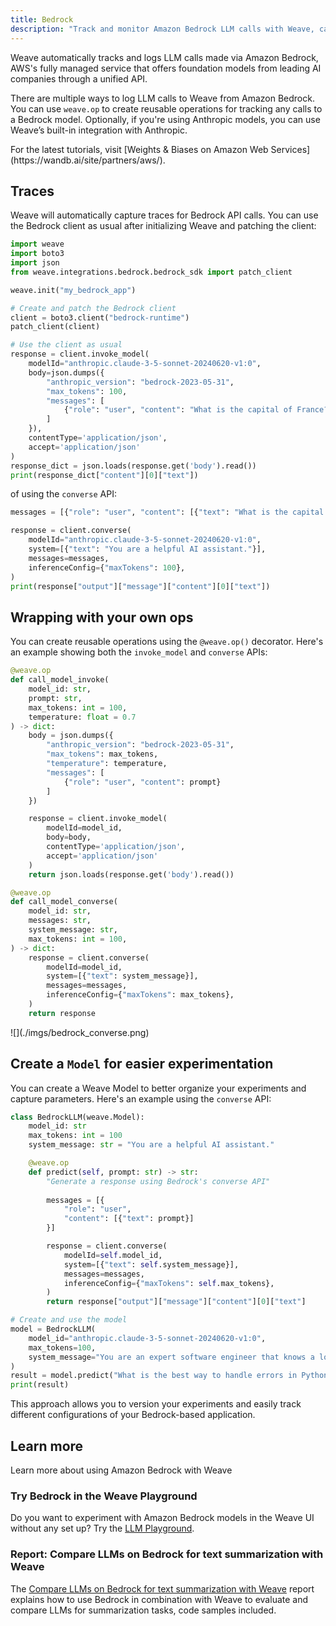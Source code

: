 ```yaml
---
title: Bedrock
description: "Track and monitor Amazon Bedrock LLM calls with Weave, capturing foundation model interactions, converse API usage, and multi-provider model deployments through AWS's unified API for comprehensive observability."
---
```


Weave automatically tracks and logs LLM calls made via Amazon Bedrock, AWS's fully managed service that offers foundation models from leading AI companies through a unified API.

There are multiple ways to log LLM calls to Weave from Amazon Bedrock. You can use `weave.op` to create reusable operations for tracking any calls to a Bedrock model. Optionally, if you're using Anthropic models, you can use Weave’s built-in integration with Anthropic. 

<Tip>
For the latest tutorials, visit [Weights & Biases on Amazon Web Services](https://wandb.ai/site/partners/aws/).
</Tip>

## Traces

Weave will automatically capture traces for Bedrock API calls. You can use the Bedrock client as usual after initializing Weave and patching the client:

```python lines
import weave
import boto3
import json
from weave.integrations.bedrock.bedrock_sdk import patch_client

weave.init("my_bedrock_app")

# Create and patch the Bedrock client
client = boto3.client("bedrock-runtime")
patch_client(client)

# Use the client as usual
response = client.invoke_model(
    modelId="anthropic.claude-3-5-sonnet-20240620-v1:0",
    body=json.dumps({
        "anthropic_version": "bedrock-2023-05-31",
        "max_tokens": 100,
        "messages": [
            {"role": "user", "content": "What is the capital of France?"}
        ]
    }),
    contentType='application/json',
    accept='application/json'
)
response_dict = json.loads(response.get('body').read())
print(response_dict["content"][0]["text"])
```

of using the `converse` API:

```python lines
messages = [{"role": "user", "content": [{"text": "What is the capital of France?"}]}]

response = client.converse(
    modelId="anthropic.claude-3-5-sonnet-20240620-v1:0",
    system=[{"text": "You are a helpful AI assistant."}],
    messages=messages,
    inferenceConfig={"maxTokens": 100},
)
print(response["output"]["message"]["content"][0]["text"])

```

## Wrapping with your own ops

You can create reusable operations using the `@weave.op()` decorator. Here's an example showing both the `invoke_model` and `converse` APIs:

```python lines
@weave.op
def call_model_invoke(
    model_id: str,
    prompt: str,
    max_tokens: int = 100,
    temperature: float = 0.7
) -> dict:
    body = json.dumps({
        "anthropic_version": "bedrock-2023-05-31",
        "max_tokens": max_tokens,
        "temperature": temperature,
        "messages": [
            {"role": "user", "content": prompt}
        ]
    })

    response = client.invoke_model(
        modelId=model_id,
        body=body,
        contentType='application/json',
        accept='application/json'
    )
    return json.loads(response.get('body').read())

@weave.op
def call_model_converse(
    model_id: str,
    messages: str,
    system_message: str,
    max_tokens: int = 100,
) -> dict:
    response = client.converse(
        modelId=model_id,
        system=[{"text": system_message}],
        messages=messages,
        inferenceConfig={"maxTokens": max_tokens},
    )
    return response
```

<Frame>
![](./imgs/bedrock_converse.png)
</Frame>

## Create a `Model` for easier experimentation

You can create a Weave Model to better organize your experiments and capture parameters. Here's an example using the `converse` API:

```python lines
class BedrockLLM(weave.Model):
    model_id: str
    max_tokens: int = 100
    system_message: str = "You are a helpful AI assistant."

    @weave.op
    def predict(self, prompt: str) -> str:
        "Generate a response using Bedrock's converse API"
        
        messages = [{
            "role": "user",
            "content": [{"text": prompt}]
        }]

        response = client.converse(
            modelId=self.model_id,
            system=[{"text": self.system_message}],
            messages=messages,
            inferenceConfig={"maxTokens": self.max_tokens},
        )
        return response["output"]["message"]["content"][0]["text"]

# Create and use the model
model = BedrockLLM(
    model_id="anthropic.claude-3-5-sonnet-20240620-v1:0",
    max_tokens=100,
    system_message="You are an expert software engineer that knows a lot of programming. You prefer short answers."
)
result = model.predict("What is the best way to handle errors in Python?")
print(result)
```

This approach allows you to version your experiments and easily track different configurations of your Bedrock-based application.

## Learn more

Learn more about using Amazon Bedrock with Weave

### Try Bedrock in the Weave Playground

Do you want to experiment with Amazon Bedrock models in the Weave UI without any set up? Try the [LLM Playground](../tools/playground).

### Report: Compare LLMs on Bedrock for text summarization with Weave

The [Compare LLMs on Bedrock for text summarization with Weave](https://wandb.ai/byyoung3/ML_NEWS3/reports/Compare-LLMs-on-Amazon-Bedrock-for-text-summarization-with-W-B-Weave--VmlldzoxMDI1MTIzNw) report explains how to use Bedrock in combination with Weave to evaluate and compare LLMs for summarization tasks, code samples included.